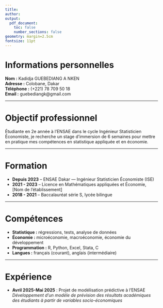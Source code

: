```yaml
---
title: 
author: 
output:
  pdf_document:
    toc: false
    number_sections: false
geometry: margin=2.5cm
fontsize: 11pt
---
```


# Informations personnelles

**Nom :** Kadidja GUEBEDIANG A NKEN  
**Adresse :** Colobane, Dakar  
**Téléphone :** (+221) 78 709 50 18  
**Email :** guebediangk@gmail.com  

---

# Objectif professionnel

Étudiante en 2e année à l'ENSAE dans le cycle Ingénieur Statisticien Économiste, je recherche un stage d'immersion de 6 semaines pour mettre en pratique mes compétences en statistique appliquée et en économie.

---

# Formation

- **Depuis 2023** – ENSAE Dakar — Ingénieur Statisticien Économiste (ISE)  
- **2021 - 2023** – Licence en Mathématiques appliquées et Économie, [Nom de l’établissement]  
- **2018 - 2021** – Baccalauréat série S, lycée bilingue  

---

# Compétences

- **Statistique :** régressions, tests, analyse de données  
- **Économie :** microéconomie, macroéconomie, économie du développement  
- **Programmation :** R, Python, Excel, Stata, C 
- **Langues :** français (courant), anglais (intermédiaire)  

---

# Expérience

- **Avril 2025-Mai 2025** : Projet de modélisation prédictive à l’ENSAE  
  *Développement d’un modèle de prévision des résultats académiques des étudiants à partir de variables socio-économiques*  
 



